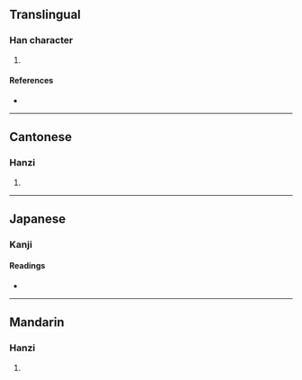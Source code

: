 {{character info/new}}
==Translingual==

===Han character===
{{Han char|rn=75|rad=木|as=02|sn=6|four=44927|canj=DKS|ids=⿰木力}}

# {{defn|Han|sort=木02}}

====References====
* {{Han ref|kx=0510.100|dkj=14433|dj=0894.080|hdz=21156.060|uh=6738|ud=26424|bh=C9F1|bd=51697}}

----

==Cantonese==

===Hanzi===
{{yue-hanzi|jyut=[[lak6]], [[lik6]]}}

# {{defn|lang=yue|sort=木02}}

----

==Japanese==

===Kanji===
{{ja-kanji|rs=木02|grade=9}}

====Readings====
* {{ja-readings|on=[[りょく]] (ryoku)
|kun=[[おうご]] (ougo)
}}

----

==Mandarin==

===Hanzi===
{{cmn-hanzi|pin=[[lì]] ([[li4]]), [[lè]] ([[le4]])|wg=li<sup>4</sup>}}

# {{defn|lang=cmn|sort=木02}}